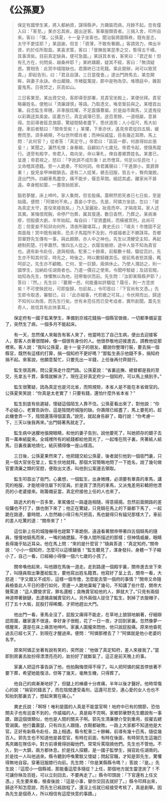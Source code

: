 # 《公孫夏》

> 保定有國學生某，將入都納資，謀得縣尹。方趣裝而病，月餘不起。忽有僮入曰：「客至。」某亦忘其疾，趨出逆客。客華服類貴者。三揖入舍，叩所自來。客曰：「僕，公孫夏，十一皇子坐客也。聞治裝將圖縣秩，既有是志，太守不更佳耶？」某遜謝，但言：「資薄，不敢有奢願。」客請效力，俾出半資，約於任所取盈。某喜求策，客曰：「督撫皆某昆季之交，暫得五千緡，其事濟矣。目前真定缺員，便可急圖。」某訝其本省，客笑曰：「君迂矣！但有孔方在，何問吳、越桑梓耶？」某終躊躕，疑其不經，客曰：「無須疑惑。實相告：此冥中城隍缺也。君壽終已注死籍。乘此營辦，尚可以致冥貴。」即起告別，曰：「君且自謀，三日當復會。」遂出門跨馬去，某忽開眸，與妻子永訣。命出藏鏹，市楮錠萬提，郡中是物為空。堆積庭中，雜芻靈鬼馬，日夜焚之，灰高如山。
>
> 三日客果至。某出資交兌，客即導至部署，見貴官坐殿上，某便伏拜。貴官略審姓名，便勉以「清廉謹慎」等語。乃取憑文，喚至案前與之。某稽首出署。自念監生卑賤，非車服炫耀，不足震懾曹屬。於是益市輿馬，又遣鬼役以彩輿迓其美妾。區畫方已，真定鹵簿已至。途百里餘，一道相屬，意甚得。忽前導者鉦息旗靡，驚疑間騎者盡下，悉伏道周；人小徑尺，馬大如貍。車前者駭曰：「關帝至矣！」某懼，下車亦伏，遙見帝君從四五騎，緩轡而至。須多繞頰，不似世所模肖者；而神採威猛，目長幾近耳際。馬上問：「此何官？」從者答：「真定守。」帝君曰：「區區一郡，何直得如此張皇！」某聞之，灑然毛悚；身暴縮，自顧如六七歲兒。帝君令起，使隨馬蹤行。道旁有殿字，帝君入，南向坐，命以筆札，俾自書鄉貫姓名。某書已，呈進；帝君視之，怒曰：「字訛誤不成形象！此市儈耳，何足以任民社！」又命稽其德籍。旁一人跪奏，不知何詞。帝君厲聲曰：「干進罪小，賣爵罪重！」旋見金甲神綰鎖去。遂有二人捉某，褫去冠服，笞五十，臀肉幾脫，逐出門外。四顧車馬盡空，痛不能步，偃息草間。細認其處，離家尚不甚遠。幸身輕如葉，一晝夜始抵家。
>
> 豁若夢醒，床上呻吟。家人集問，但言股痛。蓋瞑然若死者已七日矣，至是始寤。便問：「阿憐何不來。」蓋妾小字也。先是，阿憐方坐談，忽曰：「彼為真定太守，差役來接我矣。」乃入室麗妝，妝竟而卒，才隔夜耳。家人述其異。某悔恨爬胸，命停尸勿葬，冀其復還。數日杳然，乃葬之。某病漸瘳，但股瘡大劇，半年始起。每自曰：「官資盡耗，而橫被冥刑，此尚可忍；但愛妾不知舁向何所，清夜所難堪耳。」異史氏曰：「嗟夫！市儈固不足南面哉！冥中既有線索，恐夫子馬蹤所不及到，作威福者正不勝誅耳。吾鄉郭華野先生傳有一事，與此頗類，亦人中之神也。先生以清鯁受主知，再起總制荊楚。行李蕭然，惟四五人從之，衣履皆敝陋，途中人皆不知為貴官也。適有新令赴任，道與相值。駝車二十餘乘，前驅數十騎，騶從百計。先生亦不知其何官，時先之，時後之，時以數騎雜其伍。彼前馬者怒其擾，輒呵卻之。先生亦不顧瞻。亡何，至一巨鎮，兩俱休止。乃使人潛訪之，則一國學生，加納赴任湖南者也。乃遣一價召之使來。令聞呼駭疑；及詰官閥，始知為先生，悚懼無以為地，冠帶匍伏而前。先生問：『汝即某縣縣尹耶？』答曰：『然。』先生曰：『蕞爾一邑，何能養如許騶從？履任，則一方塗炭矣！不可使殃民社，可即旋歸，勿前矣。』令叩首曰：『下官尚有文憑。」先生即令取憑，審驗已，曰：『此亦細事，代若繳之可耳。』令伏拜而出，歸途不知何以為情，而先生行矣。世有未蒞任而已受考成者，實所創聞。蓋先生奇人，故信其有此快事耳。」

&emsp;&emsp;保定府有一國子監某學生，準備到京城花錢捐一個縣官做做，一切都準備妥當了，突然生了病，一個多月不能起床。

&emsp;&emsp;有一天，忽然僕人來報告有客人來了，他當時忘了自己生病，便出去迎接客人，那客人衣著很闊綽，像一個很有身份的人。他很恭敬地迎接進去，請教他從那裡來。客人說：“我叫公孫夏，是十一皇子的朋友。聽說你整理行裝，要去捐一個縣官，既然有這樣的打算，捐一個知府不更好嗎？”那監生表示他錢不多，捐知府捐不起。來客說，他願意幫忙，只要先出一半錢，上任後再付齊就行。

&emsp;&emsp;監生很高興，問公夏孫走什麼門路。公孫夏說：“省裏巡撫、總督都是我的至交，先拿五千貫，事情就解決了。現在正好真定府少一個知府，可以馬上搞到手。”

&emsp;&emsp;監生很驚疑，因為真定也是河北省，而照規矩，本省人是不能在本省做官的。公孫夏笑笑說：“你真是太老實了！只要有錢，還怕什麼外省本省？”

&emsp;&emsp;監生到底有些遲疑，懷疑這個陌生人靠不住。公孫夏看出來了，對他說：“你不必疑心，老實告訴你，這是陰間府城隍的缺。你壽限已經盡了，馬上要死的，趁此機會弄一下，陰間還落得個富貴。”說完，就起身告辭了，臨行說：“你考慮一下，三天以後我再來。”出門騎著馬就走了。

&emsp;&emsp;監生病中迷朦地張開眼睛，和他的妻子告別，說他要死了，叫她把存的銀子去買一萬串紙錠來。全城裡所有的紙錢都給他買光了，一起堆在院子裏，夾著紙人紙馬，日裏夜裏地燒化，紙灰積得像一座山樣高。

&emsp;&emsp;三日後，公孫夏果然來了。他把錢交給公孫夏，後者就引他到一個衙門裏，只見一個大官坐在堂上，監生伏地就拜。那個大官簡略地問了一下姓名，說了幾句做官要清廉之類的官腔，便取出文憑，叫他到公案邊去領取。

&emsp;&emsp;監生叩首出了衙門，心裏想，一個監生，出身微賤，必須要有華貴的車馬，講究的袍服，才能唬得住屬下的官員。於是買了漂亮的車馬，又派鬼差用彩轎把他漂亮的小老婆接來。剛籌備妥當，真定府接他上任的人也來了。

&emsp;&emsp;路途大約有一百多里，車駕儀仗一路逶迤相隨，得意揚揚。忽然前面開路的差役鑼也不打了，旗也倒下來了；他正在驚疑，只見騎在馬上的下屬都下馬了，一起跪在路邊，霎時間，人忽然縮小得只有尺把高，馬也變得只有貓兒那樣大了。車前的差人吃驚的道：“關帝來了！”

&emsp;&emsp;這位新上任的城隍嚇得也趕緊下車跪倒，遠遠看著關帝帶著四五個騎馬的隨員，慢慢地騎馬而來，一嘴的絡腮鬍，不像人間所描述的那樣；但神情威嚴，眼睛長得幾乎貼近耳朵。他在馬上問：“來的是什麼官？”隨員答道：“真定知府。”關帝說：“小小一個知府，怎麼可以這樣鋪張！”監生聽見了，渾身發抖，身體一下子縮小了，自己一看，已經縮小得像一個六七歲的小孩了。

&emsp;&emsp;關帝喚他起來，叫他跟在馬後一道走。走到路邊一個殿宇裏，關帝進去坐下來了，叫隨員取出筆墨給監生，要他寫出姓名籍貫。他寫好了呈上去，關帝一看，大怒道：“字又錯又不成形，這樣一個市儈，怎麼能去管一個府的事情？”關帝又命隨員檢查此人平日的德行如何，旁邊一人跪地稟報了幾句，不知講了些什麼，關帝大聲罵道：“這人鑽營求官，罪名還輕；貪賄賣官給他的人，罪就大了。”只見有兩個神道帶著鎖鏈，去逮捕貪贓賣官的人。另外兩個人捉住了監生，剝掉了衣服帽子，打了五十大板，屁股打得稀爛，才把他趕出大門。

&emsp;&emsp;他出門一看，車馬全沒了，屁股又痛得不能走，在草地上狼狽地躺著，仔細辯認周圍，離家還不很遠，幸好身子很輕，花了一日一夜，才回到家裏。忽然像夢一樣醒來，還是在床上痛苦地呻吟。家裏人圍攏來問他，他只說屁股痛。原來他昏死過去已經七天了，到現在才醒過來。便問：“阿憐那裡去了？”阿憐就是他小老婆的名字。

&emsp;&emsp;原來阿憐正坐著有說有笑的，突然說：“他做了真定知府，差人來接我了。”當即到房裏去妝扮得漂漂亮亮的，妝扮好了就斷氣了，這正是前天晚上的事。

&emsp;&emsp;家裏人把這件事告訴了他，他拍胸悔恨得不得了。叫人把阿憐的屍首停放著不要下葬，希望她能復活，但等了幾天，毫無生機，只得葬了。

&emsp;&emsp;他自己的病漸漸地好了，但腿上的棒瘡十分疼痛，半年以後才醫好。他時常傷心的說：“捐官的錢丟了，而在陰間遭受毒刑，這還可忍受，連心愛的女人也也不知抬到那裏去了，想起來實在痛心。”

&emsp;&emsp;異史氏說：「啊呀！唯利是圖的人真是不能當官啊！地府中已有的關節，恐怕關夫子也有巡查不到的，作威福的人，真是殺不完啊。家鄉郭華野先生聽說有一事蹟，跟這個很類似，他也是人間的關夫子啊。郭先生清廉骾介受到重用，拔擢去總管湖廣。他行囊蕭瑟，只有四五人跟隨，衣鞋都破敗。一路上大家都不知道他是大官。正好有新縣令赴任，路上相遇。縣令駝車二十餘輛，前導有幾十匹馬，隨從幾百人。郭先生也不知道他是甚麼官，有時在前面，有時在後面，有時郭先生這幾匹馬夾雜在隊伍中。對方前導覺得妨礙他們，常常斥罵阻撓他們。先生也不管他。不久，到一大鎮，兩方都休息。於是找人探聽，是一國子監學生，捐官赴任湖南的。於是找一人叫他過來。縣令聽到呼喚驚駭又懷疑；問起官職，才知是郭先生，驚懼得無地自容。穿著冠服膝行向前。先生問：『你是某縣縣令嗎？』答說：『是。』先生說：『這麼小一個縣城，那能養這麼多隨從？上任，那個地方就生靈塗炭了！不可讓你殃及百姓，可以立刻回去，不要再走了。』縣令叩頭說：『下官還有上任文憑。」先生要來看，檢查後說：『這是小事，替你交回去就好了。』縣令叩拜出來，歸途不知怎麼說，而先生已經啟程了。還沒上任就已經接受考核了，真是創舉。因為先生是個奇人，所以相信有這麼快意的事蹟。」
